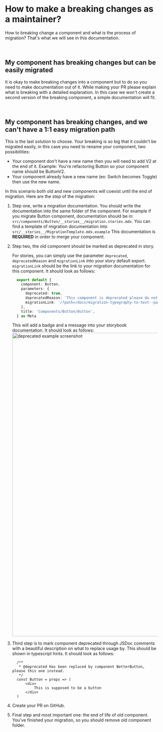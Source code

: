 
<Meta title="Guidelines/How to make a breaking changes?"/>

# How to make a breaking changes as a maintainer?

How to breaking change a component and what is the process of migration? That's what we will see in this documentation.

<br/>

## My component has breaking changes but can be easily migrated

It is okay to make breaking changes into a component but to do so you need to make documentation out of it. While making your PR
please explain what is breaking with a detailed explanation. In this case we won't create a second version of the breaking component, a simple documentation will fit.

<br/>

## My component has breaking changes, and we can't have a 1:1 easy migration path

This is the last solution to choose. Your breaking is so big that it couldn't be migrated easily, in this case you need to rename your component, two possibilities:
- Your component don't have a new name then you will need to add V2 at the end of it. Example: You're refactoring Button so your component name should be ButtonV2.
- Your component already have a new name (ex: Switch becomes Toggle) then use the new name.

In this scenario both old and new components will coexist until the end of migration. Here are the step of the migration:

1. Step one, write a migration documentation. You should write the documentation into the same folder of the component.
For example if you migrate Button component, documentation should be in: `src/components/Button/__stories__/migration.stories.mdx`.
You can find a template of migration documentation into `src/__stories__/MigrationTemplate.mdx.example`
This documentation is **REQUIRED** in order to merge your component.

2. Step two, the old component should be marked as deprecated in story.

    For stories, you can simply use the parameter `deprecated`, `deprecatedReason` and `migrationLink` into your story default export.
    `migrationLink` should be the link to your migration documentation for this component. It should look as follows:

    ```typescript
      export default {
        component: Button,
        parameters: {
          deprecated: true,
          deprecatedReason: 'This component is deprecated please do not use it any more.',
          migrationLink: '/?path=/docs/migration-typography-to-text--page'
        },
        title: 'Components/Button/Button',
      } as Meta
    ```

    This will add a badge and a message into your storybook documentation. It should look as follows:
    <img src="https://scaleway-ui-storybook-images.s3.fr-par.scw.cloud/Screenshot%202022-05-17%20at%2016.23.10.png" alt="deprecated example screenshot" width="1000px" />

3. Third step is to mark component deprecated through JSDoc comments with a beautiful description on what to replace usage by. This should be shown in typescript hints. It should look as follows:

    ```tsx
      /**
       * @deprecated Has been replaced by component BetterButton, please this one instead.
       */
      const Button = props => (
          <div>
              This is supposed to be a button
          </div>
      )
    ```


4. Create your PR on GitHub.

5. Final step and most important one: the end of life of old component. You've finished your migration, so you should remove old component folder.
